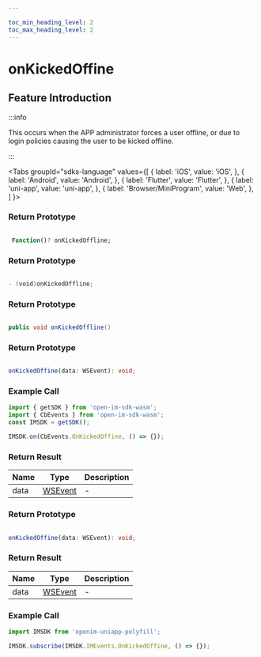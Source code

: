 ```yaml
---

toc_min_heading_level: 2
toc_max_heading_level: 2
---
```


# onKickedOffine

## Feature Introduction

:::info

This occurs when the APP administrator forces a user offline, or due to login policies causing the user to be kicked offline.

:::

<Tabs
groupId="sdks-language"
values={[
{ label: 'iOS', value: 'iOS', },
{ label: 'Android', value: 'Android', },
{ label: 'Flutter', value: 'Flutter', },
{ label: 'uni-app', value: 'uni-app', },
{ label: 'Browser/MiniProgram', value: 'Web', },
]
}>

<TabItem value="Flutter">

### Return Prototype

```dart showLineNumbers

 Function()? onKickedOffline;

```

</TabItem>

<TabItem value="iOS">

### Return Prototype

```swift showLineNumbers

- (void)onKickedOffline;

```

</TabItem>

<TabItem value="Android">

### Return Prototype

```java showLineNumbers

public void onKickedOffline()

```
</TabItem>

<TabItem value="Web">

### Return Prototype

```ts showLineNumbers

onKickedOffine(data: WSEvent): void;

```

### Example Call

```js showLineNumbers
import { getSDK } from 'open-im-sdk-wasm';
import { CbEvents } from 'open-im-sdk-wasm';
const IMSDK = getSDK();

IMSDK.on(CbEvents.OnKickedOffine, () => {});
```

### Return Result

| Name | Type                                    | Description |
| ---- | --------------------------------------- | ----------- |
| data | [WSEvent](/class/response.mdx) | -           |

</TabItem>

<TabItem value="uni-app">

### Return Prototype

```ts showLineNumbers

onKickedOffine(data: WSEvent): void;

```

### Return Result

| Name | Type                                    | Description |
| ---- | --------------------------------------- | ----------- |
| data | [WSEvent](/class/response.mdx) | -           |

### Example Call

```js showLineNumbers
import IMSDK from 'openim-uniapp-polyfill';

IMSDK.subscribe(IMSDK.IMEvents.OnKickedOffine, () => {});
```

</TabItem>

</Tabs>